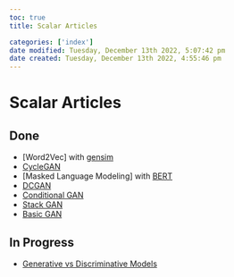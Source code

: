 ```yaml
---
toc: true
title: Scalar Articles

categories: ['index']
date modified: Tuesday, December 13th 2022, 5:07:42 pm
date created: Tuesday, December 13th 2022, 4:55:46 pm
---
```


# Scalar Articles

## Done
- [Word2Vec] with [gensim](Word2Vec] with [gensim.qmd)
- [CycleGAN](CycleGAN.qmd)
- [Masked Language Modeling] with [BERT](Masked Language Modeling] with [BERT.qmd)
- [DCGAN](DCGAN.qmd)
- [Conditional GAN](Conditional GAN.qmd)
- [Stack GAN](Stack GAN.qmd)
- [Basic GAN](Basic GAN.qmd)

## In Progress
- [Generative vs Discriminative Models](Generative vs Discriminative Models.qmd)




